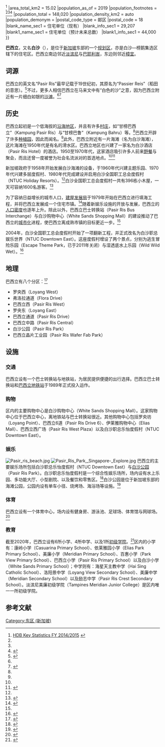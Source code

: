 {{Infobox settlement
|name = 巴西立
|settlement_type = [[新加坡规划区|规划区]]
|translit_lang1 = 其他官方语言
|translit_lang1_type1 = [[英文|英文]]
|translit_lang1_info1 = Pasir Ris
|translit_lang1_type2 = [[马来文|马来文]]
|translit_lang1_info2 = Pasir Ris
|translit_lang1_type3 = [[淡米尔文|淡米尔文]]
|translit_lang1_info3 = பாசிர் ரிஸ்
|image_skyline = {{Photomontage
|photo1a = Pasir Ris HDB 8.JPG
|photo2a = PasirRisEliasCC.JPG
|photo2b = Singapur Strand.JPG
|size = 280
|spacing = 2
|color = transparent
|border = 0
}}
|image_caption = 从左上角到右下角：位于巴西立的政府组屋、巴西立民众俱乐部、[[白沙公园|白沙公园]]
|pushpin_map = Singapore
|pushpin_map_caption = 巴西立的所在位置
|coordinates = {{coord|1|22|19.54|N|103|56|50.54|E|display=inline}}
|subdivision_type = [[国家|国家]]
|subdivision_name = {{flag|Singapore}}
|area_footnotes = <ref name=citypopulation>{{Cite web |url=http://www.citypopulation.de/php/singapore-admin.php?adm1id=205 |title=City Population - statistics, maps and charts {{!}} Pasir Ris |access-date=2020-08-01 |archive-url=https://web.archive.org/web/20190808181357/http://citypopulation.de/php/singapore-admin.php?adm1id=205 |archive-date=2019-08-08 |dead-url=no }}</ref><ref name=HDBstatistics>[http://www10.hdb.gov.sg/ebook/ar2015/html5/index.html?opf=tablet/Key%20Statistics.xml HDB Key Statistics FY 2014/2015] {{webarchive|url=https://web.archive.org/web/20160304145846/http://www10.hdb.gov.sg/ebook/ar2015/html5/index.html?opf=tablet%2FKey+Statistics.xml |date=2016-03-04}}</ref>
|area_total_km2 = 15.02
|population_as_of = 2019
|population_footnotes = <ref name=citypopulation/><ref name=HDBstatistics/><ref name=singstat>{{cite website|url=https://www.singstat.gov.sg/find-data/search-by-theme/population/geographic-distribution/latest-data|title=Statistics Singapore - Geographic Distribution - 2018 Latest Data|accessdate=2020-08-01|archive-url=https://web.archive.org/web/20160130111952/http://www.singstat.gov.sg/docs/default-source/default-document-library/statistics/browse_by_theme/population/statistical_tables/tablea12-2000-2015.xls|archive-date=2016-01-30|dead-url=no}}</ref>
|population_total = 148,020
|population_density_km2 = auto
|population_demonym = 
|postal_code_type = 邮区
|postal_code = 18
|blank_name_sec1 = 住宅单位（现有）
|blank_info_sec1 = 29,207
|blank1_name_sec1 = 住宅单位（预计未来总数）
|blank1_info_sec1 = 44,000
}}

'''巴西立'''，又名'''白沙'''（{{lang-en|Pasir Ris}}），是位于[[新加坡|新加坡]]东部的一个[[新加坡规划区|规划区]]，亦是白沙—榜鹅集选区辖下的住宅区。巴西立南边邻近[[淡滨尼|淡滨尼]]与[[巴耶利峇|巴耶利峇]]，东边则邻近[[樟宜|樟宜]]。

==词源==
巴西立的英文名“Pasir Ris”最早记载于19世纪初，其原名为“Passier Reis”（稻田的意思）。<ref name="Rediscover Pasir Ris">{{cite website|url=https://rediscover.edgeprop.sg/neighbourhood/pasir-ris|title=Rediscover Singapore, Pasir Ris|author=|publisher=EdgeProp|accessdate=2020-08-02|archive-date=2020-09-19|archive-url=https://web.archive.org/web/20200919023001/https://rediscover.edgeprop.sg/neighbourhood/pasir-ris}}</ref>不过，更多人相信巴西立在马来文中有“白色的沙”之意，因为巴西立附近有一片细白如银的[[沙滩|沙滩]]。<ref name="Rediscover Pasir Ris" /><ref name="eResource Pasir Ris">{{cite website|url=https://eresources.nlb.gov.sg/infopedia/articles/SIP_801_2005-01-24.html|title=Pasir Ris|author=Cornelius-Takahama, Vernon|publisher=国家图书馆管理局|accessdate=2020-08-02|archive-date=2021-04-02|archive-url=https://web.archive.org/web/20210402061212/https://eresources.nlb.gov.sg/infopedia/articles/SIP_801_2005-01-24.html|dead-url=no}}</ref>

==历史==
巴西立起初是一个低海拔的[[沿海地区|沿海地区]]，并且有许多[[村庄|村庄]]，如“甘榜巴西立”（Kampung Pasir Ris）与“甘榜巴鲁”（Kampung Bahru）等。<ref name="eResource Pasir Ris" />巴西立开辟了许多[[种植园|种植园]]，因此而闻名。<ref name="eResource Pasir Ris" />此外，巴西立附近有一片海滩（名为白沙海滩），这片海滩在1950年代是有名的滑水区。巴西立地区也兴建了一家名为白沙酒店（Pasir Ris Hotel）的酒店。1950至1970年代，这家酒店吸引许多人前来[[野餐|野餐]]与聚会，而且还曾一度被誉为社会名流派对的首选地点。<ref name="eResource Pasir Ris" /><ref name="Pasir Ris Redants">{{cite website|url=https://www.redants.sg/good-reads/story20200103-3506|title=百年历史的白沙　原来藏着一段辉煌的过去|author=叶安琪|publisher=红蚂蚁|date=2020-01-03|accessdate=2020-08-02|archive-date=2021-05-10|archive-url=https://web.archive.org/web/20210510044830/https://www.redants.sg/good-reads/story20200103-3506}}</ref>

新加坡政府于1958年开始发展白沙海滩的设备，于1960年代兴建主题乐园、1970年代兴建多层度假村、1980年代完成建设并启用白沙全国职工总会度假村（NTUC Holiday Resorts）。<ref name="Pasir Ris Redants" />白沙全国职工总会度假村一共有396栋小木屋，一天可容纳1600名游客。<ref name="NTUC Resort">{{cite news |url=https://eresources.nlb.gov.sg/newspapers/Digitised/Article/straitstimes19881029-1.2.124.5 |title=Workers' resort that can match the best |date=1988-10-29 |author=Yeo Kim Seng |newspaper=[[海峡时报|海峡时报]] |access-date=2020-08-02 |archive-date=2019-11-10 |archive-url=https://web.archive.org/web/20191110142847/http://eresources.nlb.gov.sg/newspapers/Digitised/Article/straitstimes19881029-1.2.124.5 }}</ref>

为了容纳日益增长的城市人口，[[建屋发展局|建屋发展局]]于1979年开始在巴西立进行填海工程，并将巴西立发展成一个住宅市镇。<ref name="Roots Pasir Ris">{{cite website|url=https://www.roots.sg/learn/stories/pasir-ris-written-in-the-sand/story|title=PASIR RIS: WRITTEN IN THE SAND|author=Choo Meng Kang|publisher=新加坡国家文物局|date=2018|accessdate=2020-08-02}}{{Dead link}}</ref>随着新娱乐设施的开放与发展，巴西立的[[人口密度|人口密度]]也逐年上升。除此以外，巴西立巴士转换站（Pasir Ris Bus Interchange）与白沙购物中心（White Sands Shopping Mall）的建设推动了巴西立的[[城市化|城市化]]进程，使巴西立离成熟市镇的目标更近一步。<ref name="Roots Pasir Ris" />

2004年，白沙全国职工总会度假村开始了一项翻新工程，并正式改名为白沙职总娱乐世界（NTUC Downtown East）。这座度假村增设了两个景点，分别为逃生冒险乐园（Escape Theme Park，已于2011年关闭）与湿透底水上乐园（Wild Wild Wet）。<ref name="The Straits Times NTUC Club">{{cite news | author = Kelvin Wong | title = Move over Embassy pub... Here comes NTUC Club |work=[[海峡时报|海峡时报]]| date = 2005-02-19}}</ref>

==地理==
巴西立有八个分区：<ref name=singstats>{{cite web|url=https://www.singstat.gov.sg/-/media/files/publications/population/population2017.pdf|title=Population Trends 2017|publisher=[[新加坡贸易和工业部|新加坡贸易和工业部]]|issn=1793-2424|accessdate=2020-08-02|archive-date=2021-11-15|archive-url=https://web.archive.org/web/20211115213228/https://www.singstat.gov.sg/-/media/files/publications/population/population2017.pdf}}</ref>
* 罗央西（Loyang West）
* 弗洛拉通道（Flora Drive）
* 巴西立西（Pasir Ris West）
* 罗央东（Loyang East）
* 巴西立通道（Pasir Ris Drive）
* 巴西立中路（Pasir Ris Central）
* 白沙公园（Pasir Ris Park）
* 巴西立晶片工业园（Pasir Ris Wafer Fab Park）

==设施==
===交通===
巴西立设有一个巴士转换站与地铁站，为居民提供便捷的出行选择。巴西立巴士转换站和[[巴西立地铁站|巴西立地铁站]]于1989年正式投入运作。

===购物===
区内的主要购物中心是白沙购物中心（White Sands Shopping Mall）。这家购物中心位于巴西立中心，离地铁站与巴士转换站很近。其他购物中心包括罗央坊（Loyang Point）、巴西立6道（Pasir Ris Drive 6）、伊莱雅购物中心（Elias Mall）、巴西立西广场（Pasir Ris West Plaza）以及白沙职总乐怡度假村（NTUC Downtown East）。

===娱乐===
[[File:Pasir_ris_beach.jpg|thumb]]
[[File:Pasir_Ris_Park,_Singapore-_Explore.jpg|thumb]]
巴西立的主要娱乐场所包括白沙职总乐怡度假村（NTUC Downtown East）与[[白沙公园|白沙公园]]（Pasir Ris Park）。白沙职总乐怡度假村是一个综合性娱乐场所，场内设有水上乐园、多功能大厅、小型剧院、以及餐饮和零售区。<ref name="Downtown East">{{cite news | author = 诸丽南| title = 新加坡住宿环境 新白沙乐怡度假村扩建 |url= https://www.65house.com/news/20130319/2504.html| date = 2013-03-19| accessdate= 2020-08-03}}</ref>白沙公园是位于新加坡东部的海滩公园，公园内设有单车小径、烧烤场、海浴场等设施。<ref name="Pasir Ris Park">{{Cite web|title=白沙大翻新增建2000组屋|url=https://www.zaobao.com.sg/znews/singapore/story20170430-754582|accessdate=2020-08-03|author=|date=2017-04-30|format=|work=[[联合早报|联合早报]]|publisher=|language=zh-cn|archive-url=https://web.archive.org/web/20170430081025/http://www.zaobao.com.sg/znews/singapore/story20170430-754582|archive-date=2017-04-30|dead-url=no}}</ref>

===体育===
巴西立设有一个体育中心，场内设有健身房、游泳池、足球场、体育馆与网球场。<ref name="Pasir Ris Sports Centre">{{Cite web|title=Pasir Ris Sport Centre|url=https://www.myactivesg.com/Facilities/pasir-ris-sports-centre|accessdate=2020-08-03|author=|date=|format=|work= 新加坡体育理事会|publisher=|language=en|archive-date=2021-05-09|archive-url=https://web.archive.org/web/20210509015205/https://www.myactivesg.com/Facilities/pasir-ris-sports-centre}}</ref>

===教育===
截至2020年，巴西立设有6所小学、4所中学、以及1所[[初级学院|初级学院]]。<ref name="Pasir Ris School">{{Cite web|title=School Information Service|url=http://sis.moe.gov.sg/|accessdate=2020-08-03|author=|date=|format=|work= [[新加坡教育部|新加坡教育部]]|archive-url=https://web.archive.org/web/20160531164522/http://sis.moe.gov.sg/|archive-date=2016-05-31|dead-url=no}}</ref>区内的小学有：康岭小学（Casuarina Primary School）、依莱雅园小学（Elias Park Primary School）、美廉小学（Meridian Primary School）、百惠小学（Park View Primary School）、巴西立小学（Pasir Ris Primary School）以及白沙小学（White Sands Primary School）；中学则有：海星天主教中学（Hai Sing Catholic School）、洛阳景中学（Loyang View Secondary School）、美廉中学（Meridian Secondary School）以及励志中学（Pasir Ris Crest Secondary School）。淡滨尼美廉初级学院（Tampines Meridian Junior College）是区内唯一一所初级学院。

==参考文献==
{{reflist}}

{{新加坡行政区划}}

[[Category:东区_(新加坡)|Category:东区 (新加坡)]]